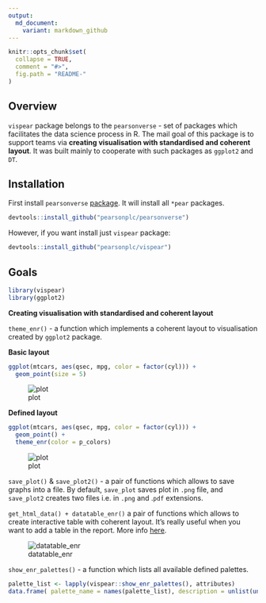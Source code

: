 ```yaml
---
output:
  md_document:
    variant: markdown_github
---
```


<!-- README.md is generated from README.Rmd. Please edit that file -->

```r
knitr::opts_chunk$set(
  collapse = TRUE,
  comment = "#>",
  fig.path = "README-"
)
```

Overview
------------

`vispear` package belongs to the `pearsonverse` - set of packages which facilitates the data science process in R. The mail goal of this package is to support teams via __creating visualisation with standardised and coherent layout__. It was built mainly to cooperate with such packages as `ggplot2` and `DT`.


Installation
------------

First install `pearsonverse` [package](https://github.com/pearsonplc/pearsonverse). It will install all `*pear` packages.

```r
devtools::install_github("pearsonplc/pearsonverse")
```

However, if you want install just `vispear` package:

```r
devtools::install_github("pearsonplc/vispear")
```

Goals
------------

```r
library(vispear)
library(ggplot2)
```

__Creating visualisation with standardised and coherent layout__

`theme_enr()` - a function which implements a coherent layout to visualisation created by `ggplot2` package. 

__Basic layout__

```r
ggplot(mtcars, aes(qsec, mpg, color = factor(cyl))) + 
  geom_point(size = 5)
```

![plot](https://raw.githubusercontent.com/pearsonplc/vispear/readme/inst/img/example_plot_basic.png)

__Defined layout__

```r
ggplot(mtcars, aes(qsec, mpg, color = factor(cyl))) + 
  geom_point() +
  theme_enr(color = p_colors)
```

![plot](https://raw.githubusercontent.com/pearsonplc/vispear/readme/inst/img/example_plot.png)

`save_plot()` & `save_plot2()` - a pair of functions which allows to save graphs into a file. By default, `save_plot` saves plot in `.png` file, and `save_plot2` creates two files i.e. in `.png` and .`pdf` extensions.

`get_html_data() + datatable_enr()` a pair of functions which allows to create interactive table with coherent layout. It's really useful when you want to add a table in the report. More info <a href = "http://ea.ioki.pl/~mbogucki/datatable_enr.html" target = '_blank'>here</a>.

![datatable_enr](https://raw.githubusercontent.com/pearsonplc/vispear/readme/inst/img/datatable_enr.png)

`show_enr_palettes()` - a function which lists all available defined palettes.

```r
palette_list <- lapply(vispear::show_enr_palettes(), attributes)
data.frame( palette_name = names(palette_list), description = unlist(unname(palette_list)))
```

